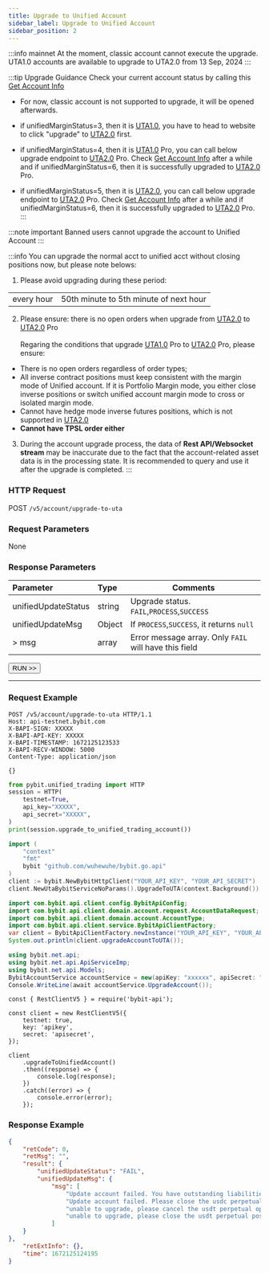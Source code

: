 ```yaml
---
title: Upgrade to Unified Account
sidebar_label: Upgrade to Unified Account
sidebar_position: 2
---
```

:::info mainnet
At the moment, classic account cannot execute the upgrade. UTA1.0 accounts are available to upgrade to UTA2.0 from 13 Sep, 2024
:::

:::tip Upgrade Guidance
Check your current account status by calling this [Get Account Info](account-info)

* For now, classic account is not supported to upgrade, it will be opened afterwards.

* if unifiedMarginStatus=3, then it is [UTA1.0](../acct-mode#uta-10), you have to head to website to click "upgrade" to [UTA2.0](../acct-mode#uta-20) first.

* if unifiedMarginStatus=4, then it is [UTA1.0](../acct-mode#uta-10) Pro, you can call below upgrade endpoint to [UTA2.0](../acct-mode#uta-20) Pro. Check
[Get Account Info](account-info) after a while and if unifiedMarginStatus=6, then it is successfully upgraded to [UTA2.0](../acct-mode#uta-20) Pro.

* if unifiedMarginStatus=5, then it is [UTA2.0](../acct-mode#uta-20), you can call below upgrade endpoint to [UTA2.0](../acct-mode#uta-20) Pro. Check
[Get Account Info](account-info) after a while and if unifiedMarginStatus=6, then it is successfully upgraded to [UTA2.0](../acct-mode#uta-20) Pro.
:::

:::note important
Banned users cannot upgrade the account to Unified Account
:::

:::info
You can upgrade the normal acct to unified acct without closing positions now, but please note belows:
1. Please avoid upgrading during these period:

| | |
|:----- |:-----|
|every hour | 50th minute to 5th minute of next hour |

2. Please ensure: there is no open orders when upgrade from [UTA2.0](../acct-mode#uta-20) to [UTA2.0](../acct-mode#uta-20) Pro<br/><br/>
Regaring the conditions that upgrade [UTA1.0](../acct-mode#uta-10) Pro to [UTA2.0](../acct-mode#uta-20) Pro, please ensure:
* There is no open orders regardless of order types;
* All inverse contract positions must keep consistent with the margin mode of Unified account. 
If it is Portfolio Margin mode, you either close inverse positions or switch unified account margin mode to cross 
or isolated margin mode.
* Cannot have hedge mode inverse futures positions, which is not supported in [UTA2.0](../acct-mode#uta-20)
* **Cannot have TPSL order either**

3. During the account upgrade process, the data of **Rest API/Websocket stream** may be inaccurate due to the fact that the account-related
asset data is in the processing state. It is recommended to query and use it after the upgrade is completed.
:::

### HTTP Request
POST `/v5/account/upgrade-to-uta`

### Request Parameters
None

### Response Parameters
| Parameter | Type | Comments|
|:----- |:-----|----- |
|unifiedUpdateStatus |string | Upgrade status. `FAIL`,`PROCESS`,`SUCCESS` |
|unifiedUpdateMsg |Object |If `PROCESS`,`SUCCESS`, it returns `null` |
|> msg |array |Error message array. Only `FAIL` will have this field |

<a href="/api-explorer/v5/account/upgrade-unified-account"><Button>RUN >></Button></a>

---

### Request Example

<Tabs groupId="programming-languages">
<TabItem value="http" label="HTTP">

```http
POST /v5/account/upgrade-to-uta HTTP/1.1
Host: api-testnet.bybit.com
X-BAPI-SIGN: XXXXX
X-BAPI-API-KEY: XXXXX
X-BAPI-TIMESTAMP: 1672125123533
X-BAPI-RECV-WINDOW: 5000
Content-Type: application/json

{}
```

</TabItem>
<TabItem value="python" label="Python">

```python
from pybit.unified_trading import HTTP
session = HTTP(
    testnet=True,
    api_key="XXXXX",
    api_secret="XXXXX",
)
print(session.upgrade_to_unified_trading_account())
```

</TabItem>
<TabItem value="GO" label="GO">

```go
import (
	"context"
	"fmt"
	bybit "github.com/wuhewuhe/bybit.go.api"
)
client := bybit.NewBybitHttpClient("YOUR_API_KEY", "YOUR_API_SECRET")
client.NewUtaBybitServiceNoParams().UpgradeToUTA(context.Background())
```

</TabItem>
<TabItem value="java" label="Java">

```java
import com.bybit.api.client.config.BybitApiConfig;
import com.bybit.api.client.domain.account.request.AccountDataRequest;
import com.bybit.api.client.domain.account.AccountType;
import com.bybit.api.client.service.BybitApiClientFactory;
var client = BybitApiClientFactory.newInstance("YOUR_API_KEY", "YOUR_API_SECRET", BybitApiConfig.TESTNET_DOMAIN).newAccountRestClient();
System.out.println(client.upgradeAccountToUTA());
```

</TabItem>
<TabItem value="DotNet" label=".Net">

```c#
using bybit.net.api;
using bybit.net.api.ApiServiceImp;
using bybit.net.api.Models;
BybitAccountService accountService = new(apiKey: "xxxxxx", apiSecret: "xxxxx");
Console.WriteLine(await accountService.UpgradeAccount());
```

</TabItem>
<TabItem value="Node" label="Node.js">

```n4js
const { RestClientV5 } = require('bybit-api');

const client = new RestClientV5({
    testnet: true,
    key: 'apikey',
    secret: 'apisecret',
});

client
    .upgradeToUnifiedAccount()
    .then((response) => {
        console.log(response);
    })
    .catch((error) => {
        console.error(error);
    });
```

</TabItem>
</Tabs>

### Response Example

```json
{
    "retCode": 0,
    "retMsg": "",
    "result": {
        "unifiedUpdateStatus": "FAIL",
        "unifiedUpdateMsg": {
            "msg": [
                "Update account failed. You have outstanding liabilities in your Spot account.",
                "Update account failed. Please close the usdc perpetual positions in USDC Account.",
                "unable to upgrade, please cancel the usdt perpetual open orders in USDT account.",
                "unable to upgrade, please close the usdt perpetual positions in USDT account."
            ]
    }
},
    "retExtInfo": {},
    "time": 1672125124195
}
```

